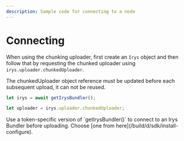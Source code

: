 ```yaml
---
description: Sample code for connecting to a node
---
```



# Connecting 

When using the chunking uploader, first create an `Irys` object and then follow that by requesting the chunked uploader using `irys.uploader.chunkedUploader`.

<Callout type="info" emoji="ℹ️">
	The chunkedUploader object reference must be updated before each subsequent upload, it can not be reused.
</Callout>

```js
let irys = await getIrysBundler();

let uploader = irys.uploader.chunkedUploader;
```

<Callout type="info" emoji="ℹ️">
	Use a token-specific version of `getIrysBundler()` to connect to an Irys Bundler before uploading. Choose [one from here](/build/d/sdk/install-configure).  
</Callout>